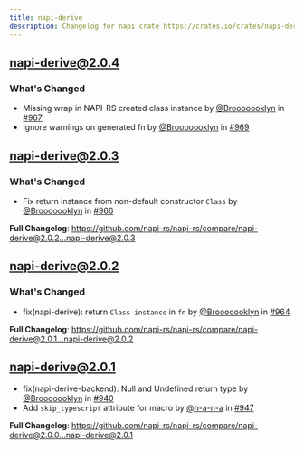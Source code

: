 ```yaml
---
title: napi-derive
description: Changelog for napi crate https://crates.io/crates/napi-derive
---
```


## [napi-derive@2.0.4](https://github.com/napi-rs/napi-rs/releases/tag/napi-derive%402.0.4)

### What's Changed

- Missing wrap in NAPI-RS created class instance by [@Brooooooklyn](https://github.com/Brooooooklyn) in [#967](https://github.com/napi-rs/napi-rs/pull/967)
- Ignore warnings on generated fn by [@Brooooooklyn](https://github.com/Brooooooklyn) in [#969](https://github.com/napi-rs/napi-rs/pull/969)

## [napi-derive@2.0.3](https://github.com/napi-rs/napi-rs/releases/tag/napi-derive%402.0.3)

### What's Changed

- Fix return instance from non-default constructor `Class` by [@Brooooooklyn](https://github.com/Brooooooklyn) in [#966](https://github.com/napi-rs/napi-rs/pull/966)

**Full Changelog**: https://github.com/napi-rs/napi-rs/compare/napi-derive@2.0.2...napi-derive@2.0.3

## [napi-derive@2.0.2](https://github.com/napi-rs/napi-rs/releases/tag/napi-derive%402.0.2)

### What's Changed

- fix(napi-derive): return `Class instance` in `fn` by [@Brooooooklyn](https://github.com/Brooooooklyn) in [#964](https://github.com/napi-rs/napi-rs/pull/964)

**Full Changelog**: https://github.com/napi-rs/napi-rs/compare/napi-derive@2.0.1...napi-derive@2.0.2

## [napi-derive@2.0.1](https://github.com/napi-rs/napi-rs/releases/tag/napi-derive%402.0.1)

- fix(napi-derive-backend): Null and Undefined return type by [@Brooooooklyn](https://github.com/Brooooooklyn) in [#940](https://github.com/napi-rs/napi-rs/pull/940)
- Add `skip_typescript` attribute for macro by [@h-a-n-a](https://github.com/h-a-n-a) in [#947](https://github.com/napi-rs/napi-rs/pull/947)

**Full Changelog**: https://github.com/napi-rs/napi-rs/compare/napi-derive@2.0.0...napi-derive@2.0.1

